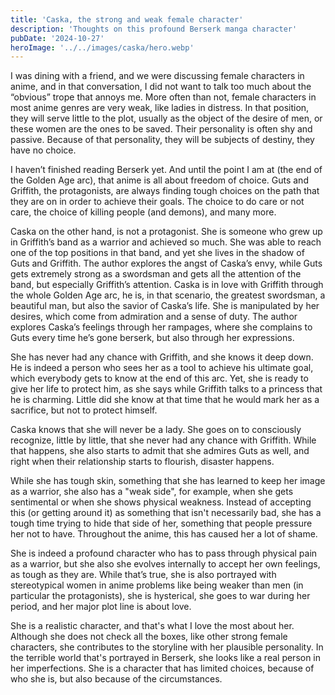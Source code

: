```yaml
---
title: 'Caska, the strong and weak female character'
description: 'Thoughts on this profound Berserk manga character'
pubDate: '2024-10-27'
heroImage: '../../images/caska/hero.webp'
---
```


I was dining with a friend, and we were discussing female characters in anime, and in that conversation, I did not want to talk too much about the “obvious” trope that annoys me. More often than not, female characters in most anime genres are very weak, like ladies in distress. In that position, they will serve little to the plot, usually as the object of the desire of men, or these women are the ones to be saved. Their personality is often shy and passive. Because of that personality, they will be subjects of destiny, they have no choice.

I haven’t finished reading Berserk yet. And until the point I am at (the end of the Golden Age arc), that anime is all about freedom of choice. Guts and Griffith, the protagonists, are always finding tough choices on the path that they are on in order to achieve their goals. The choice to do care or not care, the choice of killing people (and demons), and many more.

Caska on the other hand, is not a protagonist. She is someone who grew up in Griffith’s band as a warrior and achieved so much. She was able to reach one of the top positions in that band, and yet she lives in the shadow of Guts and Griffith. The author explores the angst of Caska’s envy, while Guts gets extremely strong as a swordsman and gets all the attention of the band, but especially Griffith’s attention. Caska is in love with Griffith through the whole Golden Age arc, he is, in that scenario, the greatest swordsman, a beautiful man, but also the savior of Caska’s life. She is manipulated by her desires, which come from admiration and a sense of duty. The author explores Caska’s feelings through her rampages, where she complains to Guts every time he’s gone berserk, but also through her expressions.

She has never had any chance with Griffith, and she knows it deep down. He is indeed a person who sees her as a tool to achieve his ultimate goal, which everybody gets to know at the end of this arc. Yet, she is ready to give her life to protect him, as she says while Griffith talks to a princess that he is charming. Little did she know at that time that he would mark her as a sacrifice, but not to protect himself.

Caska knows that she will never be a lady. She goes on to consciously recognize, little by little, that she never had any chance with Griffith. While that happens, she also starts to admit that she admires Guts as well, and right when their relationship starts to flourish, disaster happens.

While she has tough skin, something that she has learned to keep her image as a warrior, she also has a "weak side", for example, when she gets sentimental or when she shows physical weakness. Instead of accepting this (or getting around it) as something that isn't necessarily bad, she has a tough time trying to hide that side of her, something that people pressure her not to have. Throughout the anime, this has caused her a lot of shame.

She is indeed a profound character who has to pass through physical pain as a warrior, but she also she evolves internally to accept her own feelings, as tough as they are. While that’s true, she is also portrayed with stereotypical women in anime problems like being weaker than men (in particular the protagonists), she is hysterical, she goes to war during her period, and her major plot line is about love.

She is a realistic character, and that's what I love the most about her. Although she does not check all the boxes, like other strong female characters, she contributes to the storyline with her plausible personality. In the terrible world that's portrayed in Berserk, she looks like a real person in her imperfections. She is a character that has limited choices, because of who she is, but also because of the circumstances.
